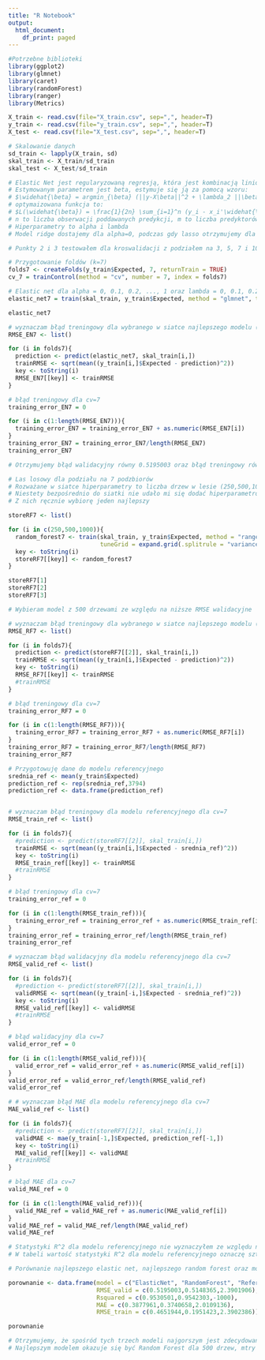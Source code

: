 ```yaml
---
title: "R Notebook"
output:
  html_document:
    df_print: paged
---
```


```r
#Potrzebne biblioteki
library(ggplot2)
library(glmnet)
library(caret)
library(randomForest)
library(ranger)
library(Metrics)
```

```r
X_train <- read.csv(file="X_train.csv", sep=",", header=T)
y_train <- read.csv(file="y_train.csv", sep=",", header=T)
X_test <- read.csv(file="X_test.csv", sep=",", header=T)

```

```r
# Skalowanie danych
sd_train <- lapply(X_train, sd)
skal_train <- X_train/sd_train
skal_test <- X_test/sd_train

```

```r
# Elastic Net jest regularyzowaną regresją, która jest kombinacją liniową kar z modeli lasso i ridge
# Estymowanym parametrem jest beta, estymuje się ją za pomocą wzoru:
# $\widehat{\beta} = argmin_{\beta} (||y-X\beta||^2 + \lambda_2 ||\beta||^2 + \lambda ||\beta||_1)$
# optymaizowana funkcja to:
# $L(\widehat{\beta}) = \frac{1}{2n} \sum_{i=1}^n (y_i - x_i'\widehat{\beta})^2 + \lambda (\frac{1-\alpha}{2} \sum_{j=1}^m \widehat{\beta}_j^2 + \alpha \sum_{j=1}^m |\widehat{\beta}_j|)$
# n to liczba obserwacji poddawanych predykcji, m to liczba predyktorów, X to zmienne objaśniające, Y to zmienna objaśniana
# Hiperparametry to alpha i lambda
# Model ridge dostajemy dla alpha=0, podczas gdy lasso otrzymujemy dla alpha=1

```

```r
# Punkty 2 i 3 testowałem dla kroswalidacji z podziałem na 3, 5, 7 i 10 podzbiorów. Najlepsze rezultaty dla wybranych w siatkach modeli otrzymywałem dla podziału na 7 podzbiorów dla elastic net oraz dla podziału na 10 podzbiorów dla random forest. Ostatecznie o wyborze podziału na 7 podzbiorów zadecydowała róznica między błędami walidacyjnymi, najlepszy elastic net dla 10 podzbiorów okazał się mieć błąd walidacyjny o prawie 0.01 większy niż najlepszy elastic net dla 7 podzbiorów. Tymczasem błąd walidacyjny najlepszego random forest dla 7 podzbiorów był zaledwie o około 0.005 wyższy niż błąd walidacyjny dla najlepszego random forest dla 10 podzbiorów, więc róznica była znacznie mniejsza. Testowanie podziału na 3,5,7,10 podzbiorów wydało się być rozsądne ze względu na czas trenowania modeli, w szczególności random forest.

```

```r
# Przygotowanie foldów (k=7)
folds7 <- createFolds(y_train$Expected, 7, returnTrain = TRUE)
cv_7 = trainControl(method = "cv", number = 7, index = folds7)

```

```r
# Elastic net dla alpha = 0, 0.1, 0.2, ..., 1 oraz lambda = 0, 0.1, 0.2, ..., 1, kroswalidacja z podziałem na 7 zbiorów
elastic_net7 = train(skal_train, y_train$Expected, method = "glmnet", tuneGrid = expand.grid(alpha=seq(0,1,length=11), lambda = seq(0,1,length=11)), trControl = cv_7)

```

```r
elastic_net7

```

```r
# wyznaczam błąd treningowy dla wybranego w siatce najlepszego modelu (alpha = 0.1, lambda = 0.2), dla cv=7
RMSE_EN7 <- list()

for (i in folds7){
  prediction <- predict(elastic_net7, skal_train[i,])
  trainRMSE <- sqrt(mean((y_train[i,]$Expected - prediction)^2))
  key <- toString(i)
  RMSE_EN7[[key]] <- trainRMSE
}


```

```r
# błąd treningowy dla cv=7
training_error_EN7 = 0

for (i in c(1:length(RMSE_EN7))){
  training_error_EN7 = training_error_EN7 + as.numeric(RMSE_EN7[i])
}
training_error_EN7 = training_error_EN7/length(RMSE_EN7)
training_error_EN7

```

```r
# Otrzymujemy błąd walidacyjny równy 0.5195003 oraz błąd treningowy równy 0.4651944

```

```r
# Las losowy dla podziału na 7 podzbiorów
# Rozważane w siatce hiperparametry to liczba drzew w lesie (250,500,1000), minimalny rozmiar liścia  (3,5,10), mtry (60,90,120)
# Niestety bezpośrednio do siatki nie udało mi się dodać hiperparametrów o liczbie drzew, stąd otrzymujemy 3 najlepsze modele
# Z nich ręcznie wybiorę jeden najlepszy

storeRF7 <- list()

for (i in c(250,500,1000)){
  random_forest7 <- train(skal_train, y_train$Expected, method = "ranger", 
                          tuneGrid = expand.grid(.splitrule = "variance", .min.node.size = c(3,5,10), .mtry = c(60,90,120)), trControl = cv_7, num.trees = i)
  key <- toString(i)
  storeRF7[[key]] <- random_forest7
}


```

```r
storeRF7[1]
storeRF7[2]
storeRF7[3]

```

```r
# Wybieram model z 500 drzewami ze względu na niższe RMSE walidacyjne

```

```r
# wyznaczam błąd treningowy dla wybranego w siatce najlepszego modelu (n = 500, mtry = 120, min.node.size = 3), dla cv=7
RMSE_RF7 <- list()

for (i in folds7){
  prediction <- predict(storeRF7[[2]], skal_train[i,])
  trainRMSE <- sqrt(mean((y_train[i,]$Expected - prediction)^2))
  key <- toString(i)
  RMSE_RF7[[key]] <- trainRMSE
  #trainRMSE
}


```

```r
# błąd treningowy dla cv=7
training_error_RF7 = 0

for (i in c(1:length(RMSE_RF7))){
  training_error_RF7 = training_error_RF7 + as.numeric(RMSE_RF7[i])
}
training_error_RF7 = training_error_RF7/length(RMSE_RF7)
training_error_RF7

```

```r
# Przygotowuję dane do modelu referencyjnego
srednia_ref <- mean(y_train$Expected)
prediction_ref <- rep(srednia_ref,3794)
prediction_ref <- data.frame(prediction_ref)



```

```r
# wyznaczam błąd treningowy dla modelu referencyjnego dla cv=7
RMSE_train_ref <- list()

for (i in folds7){
  #prediction <- predict(storeRF7[[2]], skal_train[i,])
  trainRMSE <- sqrt(mean((y_train[i,]$Expected - srednia_ref)^2))
  key <- toString(i)
  RMSE_train_ref[[key]] <- trainRMSE
  #trainRMSE
}


```

```r
# błąd treningowy dla cv=7
training_error_ref = 0

for (i in c(1:length(RMSE_train_ref))){
  training_error_ref = training_error_ref + as.numeric(RMSE_train_ref[i])
}
training_error_ref = training_error_ref/length(RMSE_train_ref)
training_error_ref

```

```r
# wyznaczam błąd walidacyjny dla modelu referencyjnego dla cv=7
RMSE_valid_ref <- list()

for (i in folds7){
  #prediction <- predict(storeRF7[[2]], skal_train[i,])
  validRMSE <- sqrt(mean((y_train[-i,]$Expected - srednia_ref)^2))
  key <- toString(i)
  RMSE_valid_ref[[key]] <- validRMSE
  #trainRMSE
}


```

```r
# błąd walidacyjny dla cv=7
valid_error_ref = 0

for (i in c(1:length(RMSE_valid_ref))){
  valid_error_ref = valid_error_ref + as.numeric(RMSE_valid_ref[i])
}
valid_error_ref = valid_error_ref/length(RMSE_valid_ref)
valid_error_ref

```


```r
# # wyznaczam błąd MAE dla modelu referencyjnego dla cv=7
MAE_valid_ref <- list()

for (i in folds7){
  #prediction <- predict(storeRF7[[2]], skal_train[i,])
  validMAE <- mae(y_train[-1,]$Expected, prediction_ref[-1,])
  key <- toString(i)
  MAE_valid_ref[[key]] <- validMAE
  #trainRMSE
}


```

```r
# błąd MAE dla cv=7
valid_MAE_ref = 0

for (i in c(1:length(MAE_valid_ref))){
  valid_MAE_ref = valid_MAE_ref + as.numeric(MAE_valid_ref[i])
}
valid_MAE_ref = valid_MAE_ref/length(MAE_valid_ref)
valid_MAE_ref

```

```r
# Statystyki R^2 dla modelu referencyjnego nie wyznaczyłem ze względu na odchylenie standardowe równe 0
# W tabeli wartość statystyki R^2 dla modelu referencyjnego oznaczę sztucznie jako -1000

```

```r
# Porównanie najlepszego elastic net, najlepszego random forest oraz modelu referencyjnego

porownanie <- data.frame(model = c("ElasticNet", "RandomForest", "Referencyjny"),
                         RMSE_valid = c(0.5195003,0.5148365,2.3901906),
                         Rsquared = c(0.9530501,0.9542303,-1000),
                         MAE = c(0.3877961,0.3740658,2.0109136),
                         RMSE_train = c(0.4651944,0.1951423,2.3902386))

porownanie

```

```r
# Otrzymujemy, że spośród tych trzech modeli najgorszym jest zdecydowanie model referencyjny - znacznie wyższe błędy treningowe i walidacyjne oraz MAE względem reszty modeli
# Najlepszym modelem okazuje się być Random Forest dla 500 drzew, mtry = 120, min.node.size = 3 - niższy jest błąd walidacyjny, wyższa wartość statystyki R^2, niższe MAE i zdecydowanie niższy błąd treningowy względem Elastic Net dla alpha = 0.1, lambda = 0.2

```